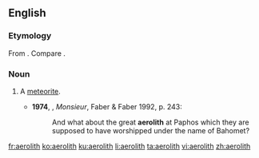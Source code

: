 ==English==

===Etymology===
From {{confix|aero|lith|lang=en}}. Compare {{m|en|aerolite}}.

===Noun===
{{en-noun}}

# {{lb|en|chiefly|_|historical}} A [[meteorite]].
#* '''1974''', {{w|Lawrence Durrell}}, ''Monsieur'', Faber & Faber 1992, p. 243:
#*: And what about the great '''aerolith''' at Paphos which they are supposed to have worshipped under the name of Bahomet?

[[fr:aerolith]]
[[ko:aerolith]]
[[ku:aerolith]]
[[li:aerolith]]
[[ta:aerolith]]
[[vi:aerolith]]
[[zh:aerolith]]